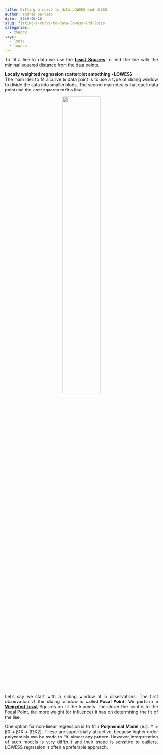 ```yaml
---
title: Fitting a curve to data LOWESS and LOESS
author: andrea perlato
date: '2019-06-18'
slug: fitting-a-curve-to-data-lowess-and-loess
categories:
  - theory
tags:
  - loess
  - lowess
---
```


<style>
body {
text-align: justify}
</style>

To fit a line to data we use the [**Least Squares**](https://en.wikipedia.org/wiki/Least_squares) to find the line with the minimal squared distance from the data points. </br>

**Locally weighted regression scatterplot smoothing - LOWESS** </br>
The main idea to fit a curve to data point is to use a type of sliding window to divide the data into smaller blobs. The second main idea is that each data point use the least squares to fit a line.

<center>
![](/img/fitingcurve.png){width=50%}
</center>

Let’s say we start with a sliding window of 5 observations. The first observation of the sliding window is called **Focal Point**. We perform a [**Weighted Least**](https://influentialpoints.com/Training/lowess_regression.htm) Squares on all the 5 points. The closer the point is to the Focal Point, the more weight (or influence) it has on determining the fit of the line. </br>

One option for non-linear regression is to fit a **Polynomial Model** (e.g. Y = β0 + β1X + β2X2). These are superficially attractive, because higher order polynomials can be made to 'fit' almost any pattern. However, interpretation of such models is very difficult and their shape is sensitive to outliers. LOWESS regression is often a preferable approach. </br>













